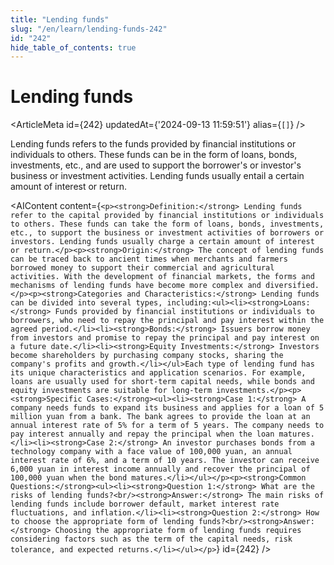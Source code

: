 ```yaml
---
title: "Lending funds"
slug: "/en/learn/lending-funds-242"
id: "242"
hide_table_of_contents: true
---
```



# Lending funds

<ArticleMeta id={242} updatedAt={'2024-09-13 11:59:51'} alias={`[]`} />
<div className='border-solid border-b border-t-0 my-4 border-[var(--ifm-color-gray-300)]' />

Lending funds refers to the funds provided by financial institutions or individuals to others. These funds can be in the form of loans, bonds, investments, etc., and are used to support the borrower's or investor's business or investment activities. Lending funds usually entail a certain amount of interest or return.

<AIContent content={`<p><strong>Definition:</strong> Lending funds refer to the capital provided by financial institutions or individuals to others. These funds can take the form of loans, bonds, investments, etc., to support the business or investment activities of borrowers or investors. Lending funds usually charge a certain amount of interest or return.</p><p><strong>Origin:</strong> The concept of lending funds can be traced back to ancient times when merchants and farmers borrowed money to support their commercial and agricultural activities. With the development of financial markets, the forms and mechanisms of lending funds have become more complex and diversified.</p><p><strong>Categories and Characteristics:</strong> Lending funds can be divided into several types, including:<ul><li><strong>Loans:</strong> Funds provided by financial institutions or individuals to borrowers, who need to repay the principal and pay interest within the agreed period.</li><li><strong>Bonds:</strong> Issuers borrow money from investors and promise to repay the principal and pay interest on a future date.</li><li><strong>Equity Investments:</strong> Investors become shareholders by purchasing company stocks, sharing the company's profits and growth.</li></ul>Each type of lending fund has its unique characteristics and application scenarios. For example, loans are usually used for short-term capital needs, while bonds and equity investments are suitable for long-term investments.</p><p><strong>Specific Cases:</strong><ul><li><strong>Case 1:</strong> A company needs funds to expand its business and applies for a loan of 5 million yuan from a bank. The bank agrees to provide the loan at an annual interest rate of 5% for a term of 5 years. The company needs to pay interest annually and repay the principal when the loan matures.</li><li><strong>Case 2:</strong> An investor purchases bonds from a technology company with a face value of 100,000 yuan, an annual interest rate of 6%, and a term of 10 years. The investor can receive 6,000 yuan in interest income annually and recover the principal of 100,000 yuan when the bond matures.</li></ul></p><p><strong>Common Questions:</strong><ul><li><strong>Question 1:</strong> What are the risks of lending funds?<br/><strong>Answer:</strong> The main risks of lending funds include borrower default, market interest rate fluctuations, and inflation.</li><li><strong>Question 2:</strong> How to choose the appropriate form of lending funds?<br/><strong>Answer:</strong> Choosing the appropriate form of lending funds requires considering factors such as the term of the capital needs, risk tolerance, and expected returns.</li></ul></p>`} id={242} />
